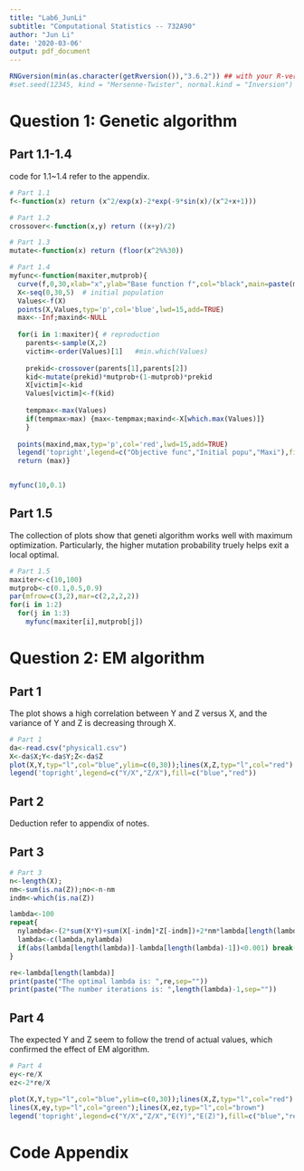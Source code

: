 ---
title: "Lab6_JunLi"
subtitle: "Computational Statistics -- 732A90"
author: "Jun Li"
date: '2020-03-06'
output: pdf_document
---

```{r,eval=TRUE,echo=FALSE,warning=FALSE,message=FALSE}
RNGversion(min(as.character(getRversion()),"3.6.2")) ## with your R-version
#set.seed(12345, kind = "Mersenne-Twister", normal.kind = "Inversion")
```



# Question 1: Genetic algorithm
## Part 1.1-1.4
code for 1.1~1.4 refer to the appendix.

```{r,eval=TRUE,echo=FALSE,warning=FALSE,results=FALSE}
# Part 1.1
f<-function(x) return (x^2/exp(x)-2*exp(-9*sin(x)/(x^2+x+1)))

# Part 1.2
crossover<-function(x,y) return ((x+y)/2)

# Part 1.3
mutate<-function(x) return (floor(x^2%%30)) 

# Part 1.4
myfunc<-function(maxiter,mutprob){
  curve(f,0,30,xlab="x",ylab="Base function f",col="black",main=paste(maxiter,"/",mutprob,sep=""))
  X<-seq(0,30,5)  # initial population
  Values<-f(X)
  points(X,Values,typ='p',col='blue',lwd=15,add=TRUE)
  max<--Inf;maxind<-NULL
  
  for(i in 1:maxiter){ # reproduction
    parents<-sample(X,2)
    victim<-order(Values)[1]   #min.which(Values)
    
    prekid<-crossover(parents[1],parents[2])
    kid<-mutate(prekid)*mutprob+(1-mutprob)*prekid
    X[victim]<-kid
    Values[victim]<-f(kid)
    
    tempmax<-max(Values)
    if(tempmax>max) {max<-tempmax;maxind<-X[which.max(Values)]}
    }
    
  points(maxind,max,typ='p',col='red',lwd=15,add=TRUE)
  legend('topright',legend=c("Objective func","Initial popu","Maxi"),fill=c("black","blue","red"))
  return (max)}


myfunc(10,0.1)

```



## Part 1.5
The collection of plots show that geneti algorithm works well with maximum optimization. Particularly, the higher mutation probability truely helps exit a local optimal.

```{r,eval=TRUE,echo=FALSE,warning=FALSE,results=FALSE}
# Part 1.5
maxiter<-c(10,100)
mutprob<-c(0.1,0.5,0.9)
par(mfrow=c(3,2),mar=c(2,2,2,2))
for(i in 1:2)
  for(j in 1:3)
    myfunc(maxiter[i],mutprob[j])

```





# Question 2: EM algorithm
## Part 1
The plot shows a high correlation between Y and Z versus X, and the variance of Y and Z is decreasing through X.

```{r,eval=TRUE,echo=FALSE,warning=FALSE,message=FALSE}
# Part 1
da<-read.csv("physical1.csv")
X<-da$X;Y<-da$Y;Z<-da$Z
plot(X,Y,typ="l",col="blue",ylim=c(0,30));lines(X,Z,typ="l",col="red")
legend('topright',legend=c("Y/X","Z/X"),fill=c("blue","red"))
```

## Part 2
Deduction refer to appendix of notes.

## Part 3


```{r,eval=TRUE,echo=FALSE,warning=FALSE,message=FALSE}
# Part 3
n<-length(X);
nm<-sum(is.na(Z));no<-n-nm
indm<-which(is.na(Z))

lambda<-100
repeat{
  nylambda<-(2*sum(X*Y)+sum(X[-indm]*Z[-indm])+2*nm*lambda[length(lambda)])/(4*n)
  lambda<-c(lambda,nylambda)
  if(abs(lambda[length(lambda)]-lambda[length(lambda)-1])<0.001) break()
}

re<-lambda[length(lambda)]
print(paste("The optimal lambda is: ",re,sep=""))
print(paste("The number iterations is: ",length(lambda)-1,sep=""))


```



## Part 4
The expected Y and Z seem to follow the trend of actual values, which confirmed the effect of EM algorithm.

```{r,eval=TRUE,echo=FALSE,warning=FALSE,message=FALSE}
# Part 4
ey<-re/X
ez<-2*re/X

plot(X,Y,typ="l",col="blue",ylim=c(0,30));lines(X,Z,typ="l",col="red")
lines(X,ey,typ="l",col="green");lines(X,ez,typ="l",col="brown")
legend('topright',legend=c("Y/X","Z/X","E(Y)","E(Z)"),fill=c("blue","red","green","brown"))


```


# Code Appendix

```{r code = readLines(knitr::purl("C:/Users/A550240/Desktop/LIU/2.1_CompuStatistics/Labs/Lab6_JunLi.Rmd", documentation = 1)), echo = T, eval = F}
```
